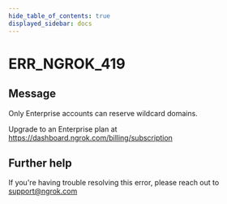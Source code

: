 ```yaml
---
hide_table_of_contents: true
displayed_sidebar: docs
---
```



# ERR_NGROK_419

## Message

Only Enterprise accounts can reserve wildcard domains.

Upgrade to an Enterprise plan at https://dashboard.ngrok.com/billing/subscription

<ErrorDetails error="err_ngrok_419" />

## Further help

If you're having trouble resolving this error, please reach out to [support@ngrok.com](mailto:support@ngrok.com?subject=Help%20with%20ERR_NGROK_419)
